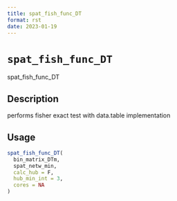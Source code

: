 ```yaml
--- 
title: spat_fish_func_DT 
format: rst 
date: 2023-01-19 
--- 
```

# `spat_fish_func_DT`

spat_fish_func_DT


## Description

performs fisher exact test with data.table implementation


## Usage

```r
spat_fish_func_DT(
  bin_matrix_DTm,
  spat_netw_min,
  calc_hub = F,
  hub_min_int = 3,
  cores = NA
)
```


